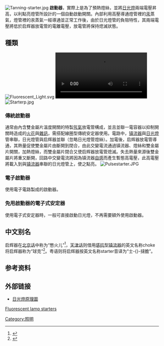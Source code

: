 {{not|變壓器|镇流器}}
{{noteTA
|T=zh-hans:启辉器; zh:启辉器;zh-cn:启辉器;zh-hk:士達他;zh-tw:啟動器;
|1=zh-hans:启辉器; zh-cn:启辉器;zh-hk:士達他;zh-tw:啟動器;
|2=zh-hans:镇流器; zh-cn:镇流器;zh-hk:鎮流器;zh-tw:安定器;
}}
{{各地中文名
|圖像=Various_types_of_Glow_starter.jpg
|zh-tw=點燈器、啟動器
|zh-hk=士達他、士撻膽（starter）
|zh-cn=辉光启动器<ref>{{cite web|title=国家标准 GB/T 20550-2013|url=http://openstd.samr.gov.cn/bzgk/gb/newGbInfo?hcno=08C27BA329A4C2D34737EF7B3F6E00CB|website=国家标准全文公开系统|language=zh-hans|date=2013-12-31|access-date=2019-08-08|publisher=中华人民共和国国家质量监督检验检疫总局、中国国家标准化管理委员会|dead-url=no|archive-date=2019-08-08|archive-url=https://web.archive.org/web/20190808093159/http://openstd.samr.gov.cn/bzgk/gb/newGbInfo?hcno=08C27BA329A4C2D34737EF7B3F6E00CB}}</ref>、启辉器、起輝器
}}
[[File:Tanning-starter.jpg|thumbnail]]
'''啟動器'''，實際上是為了預熱燈絲，並將[[日光燈|日光燈]]兩端電壓昇高，以利點亮燈管所設計的一個自動啟動開關。內部利用高壓導通燈管裡的[[汞|汞]]蒸氣，燈管裡的汞蒸氣一經導通並正常工作後，由於日光燈管的負阻特性，其兩端電壓將低於启辉器放電管的電離電壓，放電管將保持熄滅狀態。

==種類==
[[File:Fluorescent_Light.svg|thumb]]
[[File:Fluorescent_lamp-electronic_ballast_starter-movie_VNr°0001.ogv|thumb]]
[[File:Starterp.jpg|thumb]]

===傳統啟動器===
通常由內含雙金屬片溫度開關的特製[[氖氣|氖氣]]放電管構成，並且並聯一電容器以抑制開關時造成的[[火花|火花]]與[[雜訊|雜訊]]，需搭配線圈型傳統安定器使用。電路中，[[镇流器|镇流器]]與[[日光燈|日光燈]]管串聯，日光燈管與启辉器並聯（忽略日光燈管燈絲）。加電後，启辉器放電管導通，其熱量促使雙金屬片由斷開到閉合，由此交變電流通過镇流器、燈絲和雙金屬片開關，加熱燈絲，而雙金屬片閉合又使启辉器放電管熄滅。失去熱量來源後雙金屬片將重又斷開，回路中交變電流將因為镇流器[[自感|自感]]而產生暫態高電壓，此高電壓將載入到與[[镇流器|镇流器]]串聯的日光燈管上，使之點亮。
[[File:Pulsestarter.JPG|thumbnail]]

===電子啟動器===
使用電子電路製成的啟動器。

===免用啟動器的電子式安定器===
使用電子式安定器時，一般可直接啟動日光燈，不再需要額外使用啟動器。

==中文别名==
启辉器在[[北京话|北京话]]中称为“憋火儿”<ref>{{cite journal|author=杨进铨|title=北京话语词的主要特点|journal=怀化师专学报|publisher=[[怀化学院|怀化学院]]|year=1995|issue=01|issn=1671-9743|pages=69}}</ref>，[[天津话|天津话]]则借用[[扼流圈|感抗型镇流器]]的英文名称choke将启辉器称为“球克”<ref>{{cite web|url=http://news.hexun.com/2014-12-18/171541347.html|title=被误解的球克|publisher=[[天津日报|天津日报]]|date=2014-12-18|accessdate=2019-03-14}}</ref>。粤语则将启辉器按英文名称starter音译为“士-{}-撻膽”。

==参考资料==
{{reflist}}

==外部链接==
*[http://jpkc.scnu.edu.cn/wlkjhd/detail.asp?id=116 日光燈原理圖]{{dead link|date=2017年12月 |bot=InternetArchiveBot |fix-attempted=yes }}

[[Category:照明|Category:照明]]

[[en:Fluorescent_lamp#Starting|Fluorescent lamp starters]]
